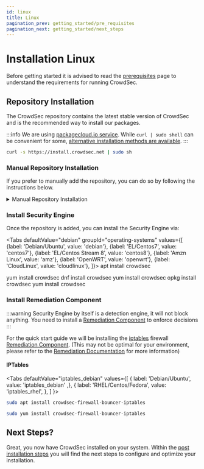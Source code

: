 ```yaml
---
id: linux
title: Linux
pagination_prev: getting_started/pre_requisites
pagination_next: getting_started/next_steps
---
```



# Installation Linux

Before getting started it is advised to read the [prerequisites](/unversioned/getting_started/prerequisites.md) page to understand the requirements for running CrowdSec.

## Repository Installation

The CrowdSec repository contains the latest stable version of CrowdSec and is the recommended way to install our packages.

:::info
We are using [packagecloud.io service](https://packagecloud.io/crowdsec/crowdsec/).
While `curl | sudo shell` can be convenient for some, [alternative installation methods are available](#manual-repository-installation).
:::

```bash
curl -s https://install.crowdsec.net | sudo sh
```

### Manual Repository Installation

If you prefer to manually add the repository, you can do so by following the instructions below.

<details>

<summary>Manual Repository Installation</summary>

<Tabs
  defaultValue="debian"
  groupId="manual-repo-install"
  values={[
    {label: 'Deb', value: 'debian'},
    {label: 'RPM', value: 'rpm'},
  ]}
>
  <TabItem value="debian">
  <>
    <p>Begin by refreshing your package cache by running</p>
    <CodeBlock className="language-bash">sudo apt update</CodeBlock>
    <p>If you are running Debian, install debian-archive-keyring so that official Debian repositories will be verified (Ubuntu users can skip this)</p>
    <CodeBlock className="language-bash">sudo apt install debian-archive-keyring</CodeBlock>
    <p>Ensure the required tools (curl, gpg, apt-transport-https) are installed before proceeding:</p>
    <CodeBlock className="language-bash">sudo apt install -y curl gnupg apt-transport-https</CodeBlock>
    <p>In order to install a deb repo, first you need to install the GPG key that used to sign repository metadata. This will change depending on whether or not your apt version is >= v.1.1. You can check this by running:</p>
    <CodeBlock className="language-bash">apt -v</CodeBlock>
    <p>For apt version >= v1.1:</p>
    <p>(Equivalent to or later than Debian/Raspbian Stretch, Ubuntu Xenial, Linux Mint Sarah, Elementary OS Loki)</p>
    > Create the directory to import the GPG key:
    >From apt v2.4.0, `/etc/apt/keyrings/` is the designated directory for administrator imported keys. We will be using that for the following instructions, but you can replace `/etc/apt/keyrings/` with any path of your choosing. If you need to create the directory, run:
    >
    > <CodeBlock className="language-bash">mkdir -p /etc/apt/keyrings/</CodeBlock>
    > Then add the GPG key:
    >
    > <CodeBlock className="language-bash">curl -fsSL https://packagecloud.io/crowdsec/crowdsec/gpgkey | gpg --dearmor > /etc/apt/keyrings/crowdsec_crowdsec-archive-keyring.gpg</CodeBlock>
    > Create a file named `/etc/apt/sources.list.d/crowdsec_crowdsec.list` that contains the repository configuration below.
    >
    > <CodeBlock className="language-bash">deb [signed-by=/etc/apt/keyrings/crowdsec_crowdsec-archive-keyring.gpg] https://packagecloud.io/crowdsec/crowdsec/any any main
    deb-src [signed-by=/etc/apt/keyrings/crowdsec_crowdsec-archive-keyring.gpg] https://packagecloud.io/crowdsec/crowdsec/any any main </CodeBlock>

    <p>For apt version < v1.1:</p>
    <p>(Equivalent to or older than Debian/Raspbian Jessie, Ubuntu Wily, Linux Mint Rosa, Elementary OS Freya)</p>
    > Add the GPG key:
    >
    > <CodeBlock className="language-bash">curl -fsSL https://packagecloud.io/crowdsec/crowdsec/gpgkey | gpg --dearmor > /etc/apt/trusted.gpg.d/crowdsec_crowdsec.gpg</CodeBlock>
    > Create a file named `/etc/apt/sources.list.d/crowdsec_crowdsec.list` that contains the repository configuration below.
    >
    > <CodeBlock className="language-bash">deb https://packagecloud.io/crowdsec/crowdsec/any any main
    deb-src https://packagecloud.io/crowdsec/crowdsec/any any main</CodeBlock>

    <p>Run this command update your local APT cache:</p>
    <CodeBlock className="language-bash">sudo apt update</CodeBlock>
    <p>You can now install packages from your repository.</p>
  </>
  </TabItem>
  <TabItem value="rpm">
    <>
      <p>Install pygpgme, a package which allows yum to handle gpg signatures, and a package called yum-utils which contains the tools you need for installing source RPMs.</p>
      <CodeBlock className="language-bash">sudo yum install pygpgme yum-utils</CodeBlock>
      <p>You may need to install the EPEL repository for your system to install these packages. If you do not install pygpgme, GPG verification will not work.</p>
      <p>Create a file named /etc/yum.repos.d/crowdsec_crowdsec.repo that contains the repository configuration below.</p>
      <CodeBlock className="language-bash">
      [crowdsec_crowdsec]
      name=crowdsec_crowdsec
      baseurl=https://packagecloud.io/crowdsec/crowdsec/any/any/$basearch
      repo_gpgcheck=1
      gpgcheck=1
      enabled=1
      gpgkey=https://packagecloud.io/crowdsec/crowdsec/gpgkey
            https://packagecloud.io/crowdsec/crowdsec/gpgkey/crowdsec-crowdsec-EDE2C695EC9A5A5C.pub.gpg
            https://packagecloud.io/crowdsec/crowdsec/gpgkey/crowdsec-crowdsec-C822EDD6B39954A1.pub.gpg
            https://packagecloud.io/crowdsec/crowdsec/gpgkey/crowdsec-crowdsec-FED78314A2468CCF.pub.gpg
      sslverify=1
      sslcacert=/etc/pki/tls/certs/ca-bundle.crt
      metadata_expire=3600

      [crowdsec_crowdsec-source]
      name=crowdsec_crowdsec-source
      baseurl=https://packagecloud.io/crowdsec/crowdsec/any/any/SRPMS
      repo_gpgcheck=1
      gpgcheck=1
      enabled=1
      gpgkey=https://packagecloud.io/crowdsec/crowdsec/gpgkey
            https://packagecloud.io/crowdsec/crowdsec/gpgkey/crowdsec-crowdsec-EDE2C695EC9A5A5C.pub.gpg
            https://packagecloud.io/crowdsec/crowdsec/gpgkey/crowdsec-crowdsec-C822EDD6B39954A1.pub.gpg
            https://packagecloud.io/crowdsec/crowdsec/gpgkey/crowdsec-crowdsec-FED78314A2468CCF.pub.gpg
      sslverify=1
      sslcacert=/etc/pki/tls/certs/ca-bundle.crt
      metadata_expire=3600
      </CodeBlock>
      <p>Update your local yum cache by running</p>
      <CodeBlock className="language-bash">sudo yum -q makecache -y --disablerepo='*' --enablerepo='crowdsec_crowdsec'</CodeBlock>
      <p>You can now install packages from your repository.</p>
    </>
  </TabItem>
</Tabs>

</details>

### Install Security Engine

Once the repository is added, you can install the Security Engine via:

<Tabs
  defaultValue="debian"
  groupId="operating-systems"
  values={[
    {label: 'Debian/Ubuntu', value: 'debian'},
    {label: 'EL/Centos7', value: 'centos7'},
    {label: 'EL/Centos Stream 8', value: 'centos8'},
    {label: 'Amzn Linux', value: 'amz'},
    {label: 'OpenWRT', value: 'openwrt'},
    {label: 'CloudLinux', value: 'cloudlinux'},
  ]}>
  <TabItem value="debian">
    <CodeBlock className="language-bash">apt install crowdsec</CodeBlock>
  </TabItem>
  
  <TabItem value="centos7">
    <CodeBlock className="language-bash">yum install crowdsec</CodeBlock>
  </TabItem>

  <TabItem value="centos8">
    <CodeBlock className="language-bash">dnf install crowdsec</CodeBlock>
  </TabItem>

  <TabItem value="amz">
    <CodeBlock className="language-bash">yum install crowdsec</CodeBlock>
  </TabItem>

  <TabItem value="openwrt">
    <CodeBlock className="language-bash">opkg install crowdsec</CodeBlock>
  </TabItem>

  <TabItem value="cloudlinux">
    <CodeBlock className="language-bash">yum install crowdsec</CodeBlock>
  </TabItem>
</Tabs>


### Install Remediation Component

:::warning
Security Engine by itself is a detection engine, it will not block anything. You need to install a [Remediation Component](/bouncers/intro.md) to enforce decisions
:::

For the quick start guide we will be installing the [iptables](https://en.wikipedia.org/wiki/Iptables) firewall [Remediation Component](/bouncers/intro.md). (This may not be optimal for your environment, please refer to the [Remediation Documentation](/bouncers/intro.md) for more information)

#### IPTables

<Tabs
  defaultValue="iptables_debian"
  values={[
    { label: 'Debian/Ubuntu', value: 'iptables_debian' ,},
    { label: 'RHEL/Centos/Fedora', value: 'iptables_rhel', },
  ]
}>
<TabItem value="iptables_debian">

```bash
sudo apt install crowdsec-firewall-bouncer-iptables
```

</TabItem>
<TabItem value="iptables_rhel">

```bash
sudo yum install crowdsec-firewall-bouncer-iptables
```

</TabItem>
</Tabs>

## Next Steps?

Great, you now have CrowdSec installed on your system. Within the [post installation steps](/getting_started/next_steps.md) you will find the next steps to configure and optimize your installation.
